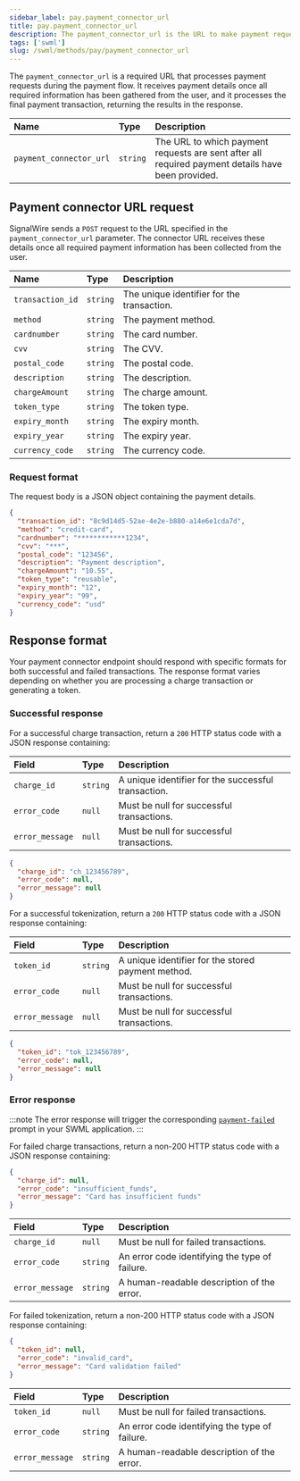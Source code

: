```yaml
---
sidebar_label: pay.payment_connector_url
title: pay.payment_connector_url
description: The payment_connector_url is the URL to make payment requests to upon completion of all required payment details.
tags: ['swml']
slug: /swml/methods/pay/payment_connector_url
---
```


[pay-method]: /swml/methods/pay
[pay-parameters]: /swml/methods/pay/parameters
[payment-step]: /swml/methods/pay/prompts#payment-steps

The `payment_connector_url` is a required URL that processes payment requests during the payment flow. It receives payment details once all required information has been gathered from the user, and it processes the final payment transaction, returning the results in the response.


| Name | Type | Description |
|:-----|:-----|:------------|
| `payment_connector_url` | `string` | The URL to which payment requests are sent after all required payment details have been provided. |


## Payment connector URL request

SignalWire sends a `POST` request to the URL specified in the `payment_connector_url` parameter. 
The connector URL receives these details once all required payment information has been collected from the user.

| Name | Type | Description |
|:-----|:-----|:------------|
| `transaction_id` | `string` | The unique identifier for the transaction. |
| `method` | `string` | The payment method. |
| `cardnumber` | `string` | The card number. |
| `cvv` | `string` | The CVV. |
| `postal_code` | `string` | The postal code. |
| `description` | `string` | The description. |
| `chargeAmount` | `string` | The charge amount. |
| `token_type` | `string` | The token type. |
| `expiry_month` | `string` | The expiry month. |
| `expiry_year` | `string` | The expiry year. |
| `currency_code` | `string` | The currency code. |


### Request format

The request body is a JSON object containing the payment details.


```json title="Request Body Example"
{
  "transaction_id": "8c9d14d5-52ae-4e2e-b880-a14e6e1cda7d",
  "method": "credit-card",
  "cardnumber": "************1234",
  "cvv": "***",
  "postal_code": "123456",
  "description": "Payment description",
  "chargeAmount": "10.55",
  "token_type": "reusable",
  "expiry_month": "12",
  "expiry_year": "99",
  "currency_code": "usd"
}
```


## Response format

Your payment connector endpoint should respond with specific formats for both successful and failed transactions. 
The response format varies depending on whether you are processing a charge transaction or generating a token.

### Successful response

<Tabs>
<TabItem value="charge" label="Successful standard card charge">

For a successful charge transaction, return a `200` HTTP status code with a JSON response containing:


| Field | Type | Description |
|:------|:-----|:------------|
| `charge_id` | `string` | A unique identifier for the successful transaction. |
| `error_code` | `null` | Must be null for successful transactions. |
| `error_message` | `null` | Must be null for successful transactions. |


```json
{
  "charge_id": "ch_123456789",
  "error_code": null,
  "error_message": null
}
```


</TabItem>
<TabItem value="token" label="Successful tokenized card payment">

For a successful tokenization, return a `200` HTTP status code with a JSON response containing:


| Field | Type | Description |
|:------|:-----|:------------|
| `token_id` | `string` | A unique identifier for the stored payment method. |
| `error_code` | `null` | Must be null for successful transactions. |
| `error_message` | `null` | Must be null for successful transactions. |

```json
{
  "token_id": "tok_123456789",
  "error_code": null,
  "error_message": null
}
```

</TabItem>
</Tabs>

### Error response

:::note
The error response will trigger the corresponding [`payment-failed`][payment-step] prompt in your SWML application.
:::

<Tabs>
<TabItem value="charge" label="Failed standard card charge">

For failed charge transactions, return a non-200 HTTP status code with a JSON response containing:

```json
{
  "charge_id": null,
  "error_code": "insufficient_funds",
  "error_message": "Card has insufficient funds"
}
```

| Field | Type | Description |
|:------|:-----|:------------|
| `charge_id` | `null` | Must be null for failed transactions. |
| `error_code` | `string` | An error code identifying the type of failure. |
| `error_message` | `string` | A human-readable description of the error. |

</TabItem>
<TabItem value="token" label="Failed tokenized card payment">

For failed tokenization, return a non-200 HTTP status code with a JSON response containing:

```json
{
  "token_id": null,
  "error_code": "invalid_card",
  "error_message": "Card validation failed"
}
```

| Field | Type | Description |
|:------|:-----|:------------|
| `token_id` | `null` | Must be null for failed transactions. |
| `error_code` | `string` | An error code identifying the type of failure. |
| `error_message` | `string` | A human-readable description of the error. |

</TabItem>
</Tabs>
